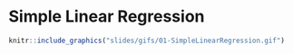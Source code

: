 # Simple Linear Regression
 
```r
knitr::include_graphics("slides/gifs/01-SimpleLinearRegression.gif")
```


